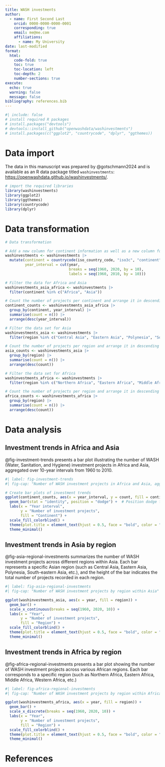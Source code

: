 ```yaml
---
title: WASH investments
author:
  - name: First Second Last
    orcid: 0000-0000-0000-0001
    corresponding: true
    email: me@me.com
    affiliations:
      - name: My University
date: last-modified
format:
  html:
    code-fold: true
    toc: true
    toc-location: left
    toc-depth: 2
    number-sections: true
execute:
  echo: true
  warning: false
  message: false
bibliography: references.bib
---
```


```r
#| include: false
# install required R packages
# install.packages("devtools")
# devtools::install_github("openwashdata/washinvestments")
# install.packages(c("ggplot2", "countrycode", "dplyr", "ggthemes))
```

# Data import

The data in this manuscript was prepared by @gotschmann2024 and is available as an R data package titled `washinvestments`: <https://openwashdata.github.io/washinvestments/>.

```r
# import the required libraries
library(washinvestments)
library(ggplot2)
library(ggthemes)
library(countrycode)
library(dplyr)
```

# Data transformation

```r
# Data transformation

# Add a new column for continent information as well as a new column for 10-year intervals
washinvestments <- washinvestments |> 
  mutate(continent = countrycode(iso_country_code, "iso3c", "continent"),
         year_interval = cut(year, 
                             breaks = seq(1960, 2020, by = 10),
                             labels = seq(1960, 2010, by = 10)))

# Filter the data for Africa and Asia
washinvestments_asia_africa <- washinvestments |> 
  filter(continent %in% c("Africa", "Asia"))

# Count the number of projects per continent and arrange it in descending order
continent_counts <- washinvestments_asia_africa |> 
  group_by(continent, year_interval) |> 
  summarise(count = n()) |> 
  arrange(desc(year_interval))

# Filter the data set for Asia
washinvestments_asia <- washinvestments |>
  filter(region %in% c("Central Asia", "Eastern Asia", "Polynesia", "South-eastern Asia", "Southern Asia", "Western Asia"))

# Count the number of projects per region and arrange it in descending order
asia_counts <- washinvestments_asia |> 
  group_by(region) |> 
  summarise(count = n()) |> 
  arrange(desc(count))

# Filter the data set for Africa
washinvestments_africa <- washinvestments |>
  filter(region %in% c("Northern Africa", "Eastern Africa", "Middle Africa", "Western Africa", "Southern Africa"))

# Count the number of projects per region and arrange it in descending order
africa_counts <- washinvestments_africa |> 
  group_by(region) |> 
  summarise(count = n()) |> 
  arrange(desc(count))
```

# Data analysis

## Investment trends in Africa and Asia

@fig-investment-trends presents a bar plot illustrating the number of WASH (Water, Sanitation, and Hygiene) investment projects in Africa and Asia, aggregated over 10-year intervals from 1960 to 2010.

```r
#| label: fig-investment-trends
#| fig-cap: "Number of WASH investment projects in Africa and Asia, aggregated by decade (1960–2010)."

# Create bar plots of investment trends
ggplot(continent_counts, aes(x = year_interval, y = count, fill = continent)) +
  geom_bar(stat = "identity", position = "dodge") +  # Position dodge for side-by-side bars
  labs(x = "Year interval",
       y = "Number of investment projects",
       fill = "Continent") +
  scale_fill_colorblind() +
  theme(plot.title = element_text(hjust = 0.5, face = "bold", color = "#333333")) +
  theme_minimal()

```

## Investment trends in Asia by region

@fig-asia-regional-investments summarizes the number of WASH investment projects across different regions within Asia. Each bar represents a specific Asian region (such as Central Asia, Eastern Asia, Polynesia, South-eastern Asia, etc.), and the height of the bar indicates the total number of projects recorded in each region.

```r
#| label: fig-asia-regional-investments
#| fig-cap: "Number of WASH investment projects by region within Asia"

ggplot(washinvestments_asia, aes(x = year, fill = region)) +
  geom_bar() +
  scale_x_continuous(breaks = seq(1960, 2020, 10)) +
  labs(x = "Year",
       y = "Number of investment projects",
       fill = "Region") +
  scale_fill_colorblind() +
  theme(plot.title = element_text(hjust = 0.5, face = "bold", color = "#333333")) +
  theme_minimal()
```

## Investment trends in Africa by region

@fig-africa-regional-investments presents a bar plot showing the number of WASH investment projects across various African regions. Each bar corresponds to a specific region (such as Northern Africa, Eastern Africa, Middle Africa, Western Africa, etc.)

```r
#| label: fig-africa-regional-investments
#| fig-cap: "Number of WASH investment projects by region within Africa, ordered from highest to lowest."

ggplot(washinvestments_africa, aes(x = year, fill = region)) +
  geom_bar() +
  scale_x_discrete(breaks = seq(1960, 2020, 10)) +
  labs(x = "Year",
       y = "Number of investment projects",
       fill = "Region") +
  scale_fill_colorblind() +
  theme(plot.title = element_text(hjust = 0.5, face = "bold", color = "#333333")) +
  theme_minimal()
```

# References
